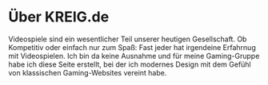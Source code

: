 # Über KREIG.de

Videospiele sind ein wesentlicher Teil unserer heutigen Gesellschaft. Ob Kompetitiv oder einfach nur zum Spaß: Fast jeder hat irgendeine Erfahrnug mit Videospielen. Ich bin da keine Ausnahme und für meine Gaming-Gruppe habe ich diese Seite erstellt, bei der ich modernes Design mit dem Gefühl von klassischen Gaming-Websites vereint habe.